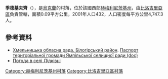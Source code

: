 {{coord|49|56|11|N|26|12|37|E|scale:30000|display=title}}

'''季德基夫齊'''（{{lang-uk|Дідківці}}），是[[烏克蘭|烏克蘭]]的村落，位於該國西部[[赫梅利尼茨基州|赫梅利尼茨基州]]，由[[比洛吉里亞區|比洛吉里亞區]]負責管轄，面積0.09平方公里，2001年人口432，人口密度每平方公里4,747.3人。

==參考資料==
* [https://web.archive.org/web/20160413093228/http://oblrada.km.ua/district/show/14 Хмельницька обласна рада. Білогірський район]. [https://web.archive.org/web/20160305071345/http://oblrada.km.ua/userfiles/%D0%BF%D0%B0%D1%81%D0%BF%D0%BE%D1%80%D1%82%20%D0%AF%D0%BC%D0%BF%D1%96%D0%BB%D1%8C%D1%81%D1%8C%D0%BA%D0%B0%20%D1%81%D0%B5%D0%BB%D0%B8%D1%89%D0%BD%D0%B0%20%D1%80%D0%B0%D0%B4%D0%B0%20%D0%91%D1%96%D0%BB%D0%BE%D0%B3%D1%96%D1%80%D1%81%D1%8C%D0%BA%D0%B8%D0%B9%20%D1%80%D0%B0%D0%B9%D0%BE%D0%BD.doc Паспорт територіальної громади Ямпільської селищної ради (doc)]
* [http://weather.in.ua/ua/hmel'nickaja/6816 Погода в селі Дідківці]{{Wayback|url=http://weather.in.ua/ua/hmel'nickaja/6816 |date=20160305100815 }}

{{DEFAULTSORT:Дідківці}}
[[Category:赫梅利尼茨基州村落|Category:赫梅利尼茨基州村落]]
[[Category:比洛吉里亞區村落|Category:比洛吉里亞區村落]]


{{Khmelnytskyi-geo-stub}}